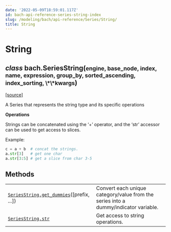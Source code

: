 ```yaml
---
date: '2022-05-09T18:59:01.117Z'
id: bach-api-reference-series-string-index
slug: /modeling/bach/api-reference/Series/String/
title: String
---
```


# String

<div className="class">

<h2 className="signature-class"><span className="type-annotation"><em>class</em></span> <span className="additional-name">bach.</span><span className="name">SeriesString(</span><small className="parameter-list"><span className="parameter" id="engine">engine</span>, <span className="parameter" id="base_node">base_node</span>, <span className="parameter" id="index">index</span>, <span className="parameter" id="name">name</span>, <span className="parameter" id="expression">expression</span>, <span className="parameter" id="group_by">group_by</span>, <span className="parameter" id="sorted_ascending">sorted_ascending</span>, <span className="parameter" id="index_sorting">index_sorting</span>, <span className="parameter" id="**">\*\*kwargs</span></small>)</h2>


&#8203;<span className="view-source">[[source]](https://github.com/objectiv/objectiv-analytics/blob/main/bach/bach/series/series_string.py)</span>

<div className="content">

A Series that represents the string type and its specific operations

**Operations**

Strings can be concatenated using the ‘+’ operator, and the ‘str’ accessor can be used to get access
to slices.

Example:

```python
c = a + b  # concat the strings.
a.str[3]   # get one char
a.str[3:5] # get a slice from char 3-5
```


</div>


</div>

## Methods

<div className="table-autosummary">

|                                                   |                                                                                                                                                                                                     |
| ------------------------------------------------- | -------------------------------------------------------------------------------------------------------------------------------------------------------------------------------------------------- |
| [`SeriesString.get_dummies`](/modeling/bach/api-reference/Series/String/bach.SeriesString.get_dummies.mdx)([prefix, ...])           | Convert each unique category/value from the series into a dummy/indicator variable.                                                                                                                 |
| [`SeriesString.str`](/modeling/bach/api-reference/Series/String/bach.SeriesString.str.mdx)                                  | Get access to string operations.                                                                                                                                                                    |


</div>
